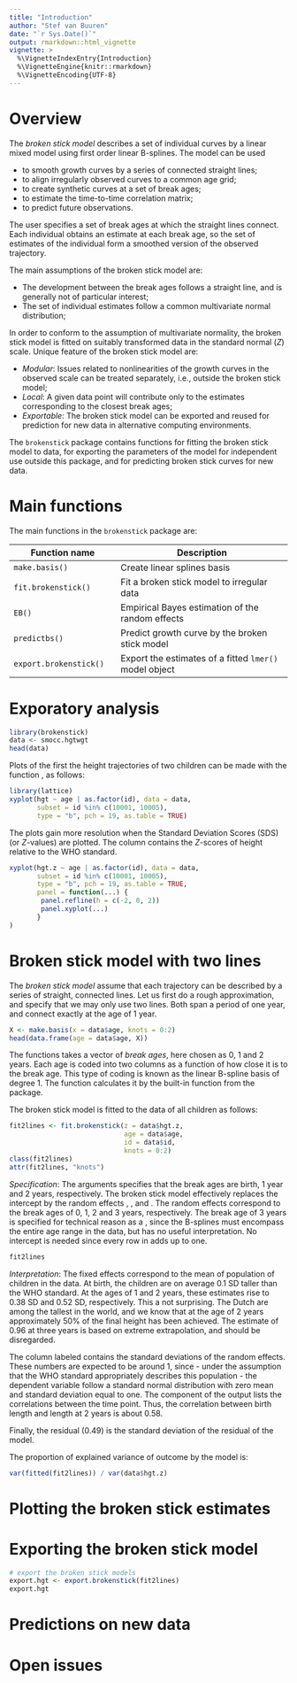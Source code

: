 ```yaml
---
title: "Introduction"
author: "Stef van Buuren"
date: "`r Sys.Date()`"
output: rmarkdown::html_vignette
vignette: >
  %\VignetteIndexEntry{Introduction}
  %\VignetteEngine{knitr::rmarkdown}
  %\VignetteEncoding{UTF-8}
---
```


# Overview

The *broken stick model* describes a set of individual curves by a linear mixed model using first order linear B-splines. The model can be used

- to smooth growth curves by a series of connected straight lines;
- to align irregularly observed curves to a common age grid;
- to create synthetic curves at a set of break ages;
- to estimate the time-to-time correlation matrix;
- to predict future observations.

The user specifies a set of break ages at which the straight lines connect. Each individual obtains an estimate at each break age, so the set of estimates of the individual form a smoothed version of the observed trajectory. 

The main assumptions of the broken stick model are: 

- The development between the break ages follows a straight line, and is generally not of particular interest;
- The set of individual estimates follow a common multivariate normal distribution;

In order to conform to the assumption of multivariate normality, the broken stick model is fitted on suitably transformed data in the standard normal ($Z$) scale. Unique feature of the broken stick model are:

- *Modular*: Issues related to nonlinearities of the growth curves in the observed scale can be treated separately, i.e., outside the broken stick model;
- *Local*: A given data point will contribute only to the estimates corresponding to the closest break ages;
- *Exportable*: The broken stick model can be exported and reused for prediction for new data in alternative computing environments.

The `brokenstick` package contains functions for fitting the broken stick model to data, for exporting the parameters of the model for independent use outside this package, and for predicting broken stick curves for new data.

# Main functions

The main functions in the `brokenstick` package are:

Function name        | Description
---------------------|---------------------------------
`make.basis()`         | Create linear splines basis
`fit.brokenstick()`    | Fit a broken stick model to irregular data
`EB()`                 | Empirical Bayes estimation of the random effects
`predictbs()`          | Predict growth curve by the broken stick model
`export.brokenstick()` | Export the estimates of a fitted `lmer()` model object

# Exporatory analysis

```R
library(brokenstick)
data <- smocc.hgtwgt
head(data)
```

Plots of the first the height trajectories of two children can be made with the \pkg{lattice} function \code{xyplot()}, as follows:

```R
library(lattice)
xyplot(hgt ~ age | as.factor(id), data = data, 
	   subset = id %in% c(10001, 10005), 
	   type = "b", pch = 19, as.table = TRUE)
```

The plots gain more resolution when the Standard Deviation Scores (SDS) (or $Z$-values) are plotted. The column \code{hgt.z} contains the $Z$-scores of height relative to the WHO standard.

```R
xyplot(hgt.z ~ age | as.factor(id), data = data, 
	   subset = id %in% c(10001, 10005), 
	   type = "b", pch = 19, as.table = TRUE,
	   panel = function(...) {
	   	panel.refline(h = c(-2, 0, 2))
	   	panel.xyplot(...)
	   }
)
```


# Broken stick model with two lines

The *broken stick model* assume that each trajectory can be described by a series of straight, connected lines. Let us first do a rough approximation, and specify that we may only use two lines. Both span a period of one year, and connect exactly at the age of 1 year. 

```R
X <- make.basis(x = data$age, knots = 0:2)
head(data.frame(age = data$age, X))
```

The \code{make.basis()} functions takes a vector of *break ages*, here chosen as 0, 1 and 2 years. Each age is coded into two columns as a function of how close it is to the break age. This type of coding is known as the linear B-spline basis of degree 1. The function \code{make.basis()} calculates it by the built-in function \code{bs()} from the \pkg{splines} package.

The broken stick model is fitted to the data of all children as follows:

```R
fit2lines <- fit.brokenstick(z = data$hgt.z, 
							 age = data$age,
							 id = data$id,
							 knots = 0:2)
class(fit2lines)
attr(fit2lines, "knots")
```

*Specification*: The \code{knots} arguments specifies that the break ages are birth, 1 year and 2 years, respectively. The broken stick model effectively replaces the intercept by the random effects \code{x0}, \code{x1}, \code{x2} and \code{x3}. The random effects correspond to the break ages of 0, 1, 2 and 3 years, respectively. The break age of 3 years is specified for technical reason as a \code{Boundary.knot}, since the B-splines must encompass the entire age range in the data, but has no useful interpretation. No intercept is needed since every row in \code{X} adds up to one.

```R
fit2lines
```

*Interpretation*: The fixed effects correspond to the mean of population of children in the data. At birth, the children are on average 0.1 SD taller than the WHO standard. At the ages of 1 and 2 years, these estimates rise to 0.38 SD and 0.52 SD, respectively. This a not surprising. The Dutch are among the tallest in the world, and we know that at the age of 2 years approximately 50% of the final height has been achieved. The estimate of 0.96 at three years is based on extreme extrapolation, and should be disregarded.

The column labeled \code{Std.Dev.} contains the standard deviations of the random effects. These numbers are expected to be around 1, since - under the assumption that the WHO standard appropriately describes this population - the dependent variable follow a standard normal distribution with zero mean and standard deviation equal to one. The \code{cor} component of the output lists the correlations between the time point. Thus, the correlation between birth length and length at 2 years is about 0.58. 

Finally, the residual (0.49) is the standard deviation of the residual of the model. 

The proportion of explained variance of outcome by the model is:

```R
var(fitted(fit2lines)) / var(data$hgt.z)
```

# Plotting the broken stick estimates



# Exporting the broken stick model

```R
# export the broken stick models
export.hgt <- export.brokenstick(fit2lines)
export.hgt
```


# Predictions on new data


# Open issues




